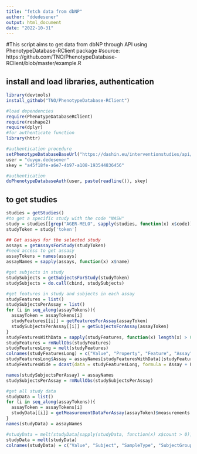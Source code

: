 ---
title: "fetch data from dbNP"
author: "ddedesener"
output: html_document
date: "2022-10-31"
---

#This script aims to get data from dbNP through API using PhenotypeDatabase-RClient package
#source: https://github.com/TNO/PhenotypeDatabase-RClient/blob/master/example.R

## install and load libraries, authentication
```{r setup, include=FALSE}
library(devtools)
install_github("TNO/PhenotypeDatabase-RClient")

#load dependencies
require(PhenotypeDatabaseRClient)
require(reshape2)
require(dplyr)
#for authenticate function
library(httr)

#authentication procedure
setPhenotypeDatabaseBaseUrl("https://dashin.eu/interventionstudies/api/")
user = "duygu.dedesener"
skey = "a45f18fe-a6e7-4b97-a108-193544836456"

#authentication
doPhenotypeDatabaseAuth(user, paste(readline()), skey)
```

## to get studies
```{r setup, include=FALSE}
studies = getStudies()
#to get a specific study with the code "NASH"
study = studies[[grep("AGER-MELO", sapply(studies, function(x) x$code))]]
studyToken = study['token']

## Get assays for the selected study
assays = getAssaysForStudy(studyToken)
#need access to get assasy 
assayTokens = names(assays)
assayNames = sapply(assays, function(x) x$name)

#get subjects in study
studySubjects = getSubjectsForStudy(studyToken)
studySubjects = do.call(cbind, studySubjects)

#get features in study and subjects in each assay
studyFeatures = list()
studySubjectsPerAssay = list()
for (i in seq_along(assayTokens)){
  assayToken = assayTokens[i]
  studyFeatures[[i]] = getFeaturesForAssay(assayToken)
  studySubjectsPerAssay[[i]] = getSubjectsForAssay(assayToken)
}
studyFeaturesWithData = sapply(studyFeatures, function(x) length(x) > 0)
studyFeatures = rmNullObs(studyFeatures)
studyFeaturesLong = melt(studyFeatures)
colnames(studyFeaturesLong) = c("Value", "Property", "Feature", "Assay")
studyFeaturesLong$Assay = assayNames[studyFeaturesWithData][studyFeaturesLong$Assay]
studyFeaturesWide = dcast(data = studyFeaturesLong, formula = Assay + Feature ~ Property, value.var = "Value")

names(studySubjectsPerAssay) = assayNames
studySubjectsPerAssay = rmNullObs(studySubjectsPerAssay)

#get all study data
studyData = list()
for (i in seq_along(assayTokens)){
  assayToken = assayTokens[i]
  studyData[[i]] = getMeasurementDataForAssay(assayToken)$measurements
}
names(studyData) = assayNames

#studyData = melt(studyData[sapply(studyData, function(x) x$count > 0)])
studyData = melt(studyData)
colnames(studyData) = c("Value", "Subject", "SampleType", "SubjectGroup", "RelTime", "AbsTime", "EventGroup", "Variable", "Assay")

```

